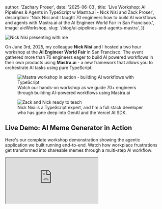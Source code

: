 
  author: 'Zachary Proser',
  date: '2025-06-03',
  title: 'Live Workshop: AI Pipelines & Agents in TypeScript w Mastra.ai - Nick Nisi and Zack Proser',
  description: 'Nick Nisi and I taught 70 engineers how to build AI workflows and agents with Mastra.ai at the AI Engineer World Fair in San Francisco.',
  image: aieWorkshop,
  slug: '/blog/ai-pipelines-and-agents-mastra',
})

<Image src={aieWorkshop} alt="Nick Nisi presenting with me" />

On June 3rd, 2025, my colleague **Nick Nisi** and I hosted a two hour workshop at the **AI Engineer World Fair** in San Francisco. The event gathered more than 70 engineers eager to build AI powered workflows in their own products using **Mastra.ai** - a new framework that allows you to orchestrate AI tasks using pure TypeScript.

<figure>
  <Image 
    src={mastraWorkshopGif} 
    alt="Mastra workshop in action - building AI workflows with TypeScript"
    width={640}
    height={360}
    className="rounded-lg shadow-lg"
  />
  <figcaption className="mt-2 text-center text-sm text-gray-600 dark:text-gray-400">
    Watch our hands-on workshop as we guide 70+ engineers through building AI-powered workflows using Mastra.ai
  </figcaption>
</figure>

<figure>
  <Image src={zackAndNick} alt="Zack and Nick ready to teach" />
  <figcaption className="mt-2 text-center text-sm text-gray-600 dark:text-gray-400">
    Nick Nisi is a TypeScript expert, and I'm a full stack developer who has gone deep into GenAI and the <Link href="/blog/vercel-ai-sdk" className="text-blue-600 hover:text-blue-700 underline">Vercel AI SDK</Link>.
  </figcaption>
</figure>

## Live Demo: AI Meme Generator in Action

Here's our complete workshop demonstration showing the agentic application we built running end-to-end. Watch how workplace frustrations get transformed into shareable memes through a multi-step AI workflow:

<div style={{ position: 'relative', width: '100%', height: 0, paddingBottom: '56.25%' }}>
  <iframe 
    src="https://www.youtube.com/embed/oZmaBSuxZVA" 
    style={{ position: 'absolute', top: 0, left: 0, width: '100%', height: '100%' }}
    allowFullScreen
    title="Mastra AI Workshop Demo"
  />
</div>

## How the AI Workflow Works

Users simply enter their random workplace frustrations - anything from "my meetings always run over" to "the deployment process is completely broken." Then our **4-step agentic workflow** takes over:

1. **🧠 Analyzes their frustrations** - Uses structured AI generation to extract and categorize the workplace pain points
2. **🎭 Selects the right base meme** - Searches through Imgflip's extensive template database to find the perfect format
3. **✍️ Humorously recaptions it** - Generates contextually funny text that transforms frustration into humor
4. **🚀 Creates and hosts it** - Produces the final shareable meme with a stable URL

The result? Common workplace struggles become genuinely funny, shareable content that teams can actually use.

## Key Learning Outcomes

By the end of the workshop, attendees had:

- ✅ Built a complete agentic workflow with multiple specialized steps
- ✅ Integrated external APIs (Imgflip, OpenAI) 
- ✅ Used structured generation for reliable data extraction
- ✅ Created a fun, shareable application that solves real problems
- ✅ Learned Mastra's agent and workflow patterns
- ✅ Gained experience with AI-powered workflows and step composition

## From Toy Example to Production Patterns

While we chose a humorous implementation for our workshop, the **patterns, architecture, and Mastra framework** we demonstrated are ideal for creating **enterprise-grade agentic applications**. The same workflow concepts apply whether you're building:

- **Customer Support Automation** - Multi-step ticket resolution workflows
- **Data Processing Pipelines** - ETL workflows with AI-powered transformations  
- **Content Generation Systems** - Marketing copy, documentation, and reports
- **Complex Business Logic** - Approval processes and intelligent routing

The modular, typed, and testable approach we used for meme generation scales directly to serious production use cases.

## The Meme Generation Pipeline: Technical Deep Dive

Our workshop demonstrates a complete **4-step agentic workflow** that transforms workplace frustrations into shareable memes:

### Understanding the Workflow Architecture

```typescript {theme: 'gruvbox-dark'}
// Our main agent orchestrates the entire meme generation process
const memeGeneratorAgent = new Agent({
  name: 'MemeGenerator',
  instructions: 'Help users turn their work frustrations into funny memes',
  workflows: {
    'meme-generation': memeGenerationWorkflow,
  },
});
```

The workflow consists of four modular, reusable steps:

1. **Extract Frustrations** - Parse user input and categorize workplace pain points
2. **Find Base Meme** - Select appropriate meme templates from Imgflip's API
3. **Generate Captions** - Create contextually funny text using AI
4. **Generate Meme** - Produce the final shareable meme image

### Step 1: Extract Frustrations with Structured Generation

One of Mastra's most powerful features is its integration with **structured generation** using Zod schemas and the Vercel AI SDK:

```typescript {theme: 'gruvbox-dark'}
const extractFrustrationsStep = createStep({
  id: 'extract-frustrations',
  description: 'Extract and categorize user frustrations from raw input',
  inputSchema: z.object({
    userInput: z.string().describe('Raw user input about work frustrations'),
  }),
  execute: async ({ inputData }) => {
    const result = await generateObject({
      model: openai('gpt-4'),
      schema: frustrationsSchema,
      prompt: `Extract frustrations from: ${inputData.userInput}`,
    });
    return result.object;
  },
});
```

The `frustrationsSchema` ensures reliable data extraction:

```typescript {theme: 'gruvbox-dark'}
const frustrationsSchema = z.object({
  primaryFrustration: z.string().describe('The main workplace frustration'),
  category: z.enum(['meetings', 'communication', 'process', 'technical', 'management']),
  intensity: z.number().min(1).max(10).describe('Frustration level from 1-10'),
  context: z.string().describe('Additional context about the situation')
});
```

### Step 2: Find Base Meme Templates

The second step searches Imgflip's extensive meme template database:

```typescript {theme: 'gruvbox-dark'}
const findBaseMemeStep = createStep({
  id: 'find-base-meme',
  description: "Get a diverse selection of meme templates from Imgflip's free API",
  inputSchema: frustrationsSchema.extend({
    analysis: z.object({
      message: z.string(),
    }),
  }),
  execute: async ({ inputData }) => {
    const response = await fetch('https://api.imgflip.com/get_memes');
    const data = await response.json();
    
    // Select templates that work well for workplace humor
    const selectedMemes = data.data.memes.slice(0, 10);
    return { templates: selectedMemes };
  },
});
```

### Step 3: Generate Contextual Captions

This step uses AI to create relevant, funny captions based on the extracted frustrations:

```typescript {theme: 'gruvbox-dark'}
const generateCaptionsStep = createStep({
  id: 'generate-captions',
  description: 'Generate meme captions based on frustrations and template',
  inputSchema: z.object({
    frustrations: frustrationsSchema,
    baseTemplate: memeTemplateSchema,
  }),
  execute: async ({ inputData }) => {
    const captions = await generateObject({
      model: openai('gpt-4'),
      schema: captionsSchema,
      prompt: `Create funny captions for ${inputData.baseTemplate.name} 
                     based on: ${inputData.frustrations}`,
    });
    return captions.object;
  },
});
```

### Step 4: Generate the Final Meme

The final step uses Imgflip's caption API to create the actual meme:

```typescript {theme: 'gruvbox-dark'}
const generateMemeStep = createStep({
  id: 'generate-meme',
  description: "Create a meme using Imgflip's caption API",
  inputSchema: z.object({
    baseTemplate: memeTemplateSchema,
    captions: captionsSchema,
  }),
  execute: async ({ inputData }) => {
    const formData = new URLSearchParams();
    formData.append('template_id', inputData.baseTemplate.id);
    formData.append('username', process.env.IMGFLIP_USERNAME || 'imgflip_hubot');
    formData.append('password', process.env.IMGFLIP_PASSWORD || 'imgflip_hubot');
    formData.append('text0', inputData.captions.topText);
    formData.append('text1', inputData.captions.bottomText);

    const response = await fetch('https://api.imgflip.com/caption_image', {
      method: 'POST',
      headers: { 'Content-Type': 'application/x-www-form-urlencoded' },
      body: formData,
    });
    
    const result = await response.json();
    return { 
      imageUrl: result.data.url, 
      pageUrl: result.data.page_url 
    };
  },
});
```

## Real Examples from Our Workshop

Here are actual memes generated during our workshop, showcasing how workplace frustrations get transformed into shareable humor:

### Open Office Nightmares → Workplace Reality

<Image src={good1} alt="Open floor plan noise meme" />

*When they move all the engineers to an open floor plan with noisy co-workers...*

### Compensation Blues → The Talent Paradox

<Image src={good2} alt="Excellent but underpaid meme" />

*Being told you're excellent at your job but somehow still underpaid...*

### The Helper's Dilemma → Salary Irony

<Image src={good3} alt="Helping higher paid colleague meme" />

*When you refer an engineer who constantly asks for your help but gets paid more than you...*

<Image src={good4} alt="Salary disparity meme" />

*That awkward moment when your mentee's starting salary is higher than your current one...*

These examples demonstrate how our AI workflow transforms common workplace frustrations into contextually appropriate and genuinely funny memes that teams can actually share!

## Why Mastra.ai for Production Workflows

### Modular Step Design

Each workflow step is designed to be:

- **Modular**: Can be used independently or as part of larger workflows
- **Typed**: Uses Zod schemas for input/output validation  
- **Testable**: Can be tested in isolation using Mastra's built-in tools
- **Reusable**: Can be composed into different workflows

### Built-in Testing and Development

Mastra provides excellent development experience:

```bash {theme: 'gruvbox-dark'}
# Start the development server
npm run dev

# Visit the Mastra playground at http://localhost:4111
# Use the chat interface to test the complete workflow
```

### Error Handling and Reliability

The framework includes graceful error handling and recovery mechanisms, essential for production AI applications.

## Workshop Experience and Results

All of the materials are open source in the [mastra-agents-meme-generator](https://github.com/workos/mastra-agents-meme-generator) repo. We built the full app first, wrote up the steps in `workshop.md`, and staged each phase on a separate git branch so everyone could work at their own pace.

The hands-on format let attendees build a simple pipeline from scratch, then wrap it with an agent interface. Seeing the agents successfully complete tasks through our pipelines was an awesome moment for everyone in the room.

One of us stayed on the mic while the other roamed the room answering questions and fixing issues. This tag-team approach kept everyone moving forward and made sure no one fell behind.

We tied the workshop back to lessons from my [earlier talk at a16z](/blog/a16z-sf-dec-2023-ai-apps-production) about taking prototypes to production. This time, it was all coded live in TypeScript with the Mastra.ai SDK.

<Image src={aieFisheye} alt="Workshop room fisheye view" />

By the end, almost every attendee succeeded in getting the finished agent running. The energy in the room was incredible, and we were fired up by how many developers were brainstorming ways to use Mastra.ai in their own workflows.

## Glowing Feedback from Attendees

The response from workshop attendees was overwhelmingly positive. Here's what engineers said about the experience:

<div className="grid grid-cols-1 md:grid-cols-2 gap-6 my-8">
  <Image src={feedback1} alt="Workshop feedback highlighting practical learning" className="rounded-lg shadow-lg" />
  <Image src={feedback2} alt="Workshop feedback praising hands-on approach" className="rounded-lg shadow-lg" />
</div>

The feedback validated our approach of combining humor with serious technical patterns - attendees appreciated both the engaging format and the practical, production-ready skills they gained.

## Beyond Memes: Enterprise Applications

While our workshop focused on meme generation, the same patterns apply to serious business applications:

### Workflow Types

- **Customer Support**: Multi-step ticket resolution workflows
- **Data Processing**: ETL pipelines with AI-powered transformations
- **Content Generation**: Marketing copy, documentation, reports
- **Business Logic**: Complex approval and routing processes

---

## Interested in AI Workshops for Your Team?

Want to bring hands-on AI training to your organization? I provide workshops and training sessions on building production AI workflows, agentic systems, and practical machine learning implementations.

<div className="bg-white dark:bg-gray-800 border border-gray-200 dark:border-gray-700 rounded-xl p-8 text-center">
  <h2 className="text-2xl font-bold text-gray-900 dark:text-white mb-4">Looking for Technical Training?</h2>
  <div className="text-gray-600 dark:text-gray-300 mb-6 max-w-2xl mx-auto">
    I'm available for corporate workshops, conference talks, and team training sessions on AI engineering, workflow automation, and developer tools. From hands-on coding sessions to strategic AI implementation planning.
  </div>
  <div className="flex flex-col sm:flex-row gap-4 justify-center">
    <Link
      href="/speaking"
      className="inline-flex items-center justify-center px-6 py-3 bg-blue-600 hover:bg-blue-700 text-white font-semibold rounded-md transition-colors"
    >
      View Speaking & Training Services
    </Link>
    <Link
      href="/contact"
      className="inline-flex items-center justify-center px-6 py-3 bg-gray-100 hover:bg-gray-200 dark:bg-gray-700 dark:hover:bg-gray-600 text-gray-900 dark:text-white font-semibold rounded-md transition-colors"
    >
      Get in Touch
    </Link>
  </div>
</div>

We can't wait to run more of these sessions in the future. If you want to follow along with the workshop materials yourself, head to the [mastra-agents-meme-generator](https://github.com/workos/mastra-agents-meme-generator) repo.
